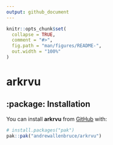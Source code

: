 ```yaml
---
output: github_document
---
```


<!-- README.md is generated from README.Rmd. Please edit that file -->

```r
knitr::opts_chunk$set(
  collapse = TRUE,
  comment = "#>",
  fig.path = "man/figures/README-",
  out.width = "100%"
)
```

# arkrvu

<!-- badges: start -->
<!-- badges: end -->

## :package: Installation

You can install **arkrvu** from [GitHub](https://github.com/) with:

``` r
# install.packages("pak")
pak::pak("andrewallenbruce/arkrvu")
```
